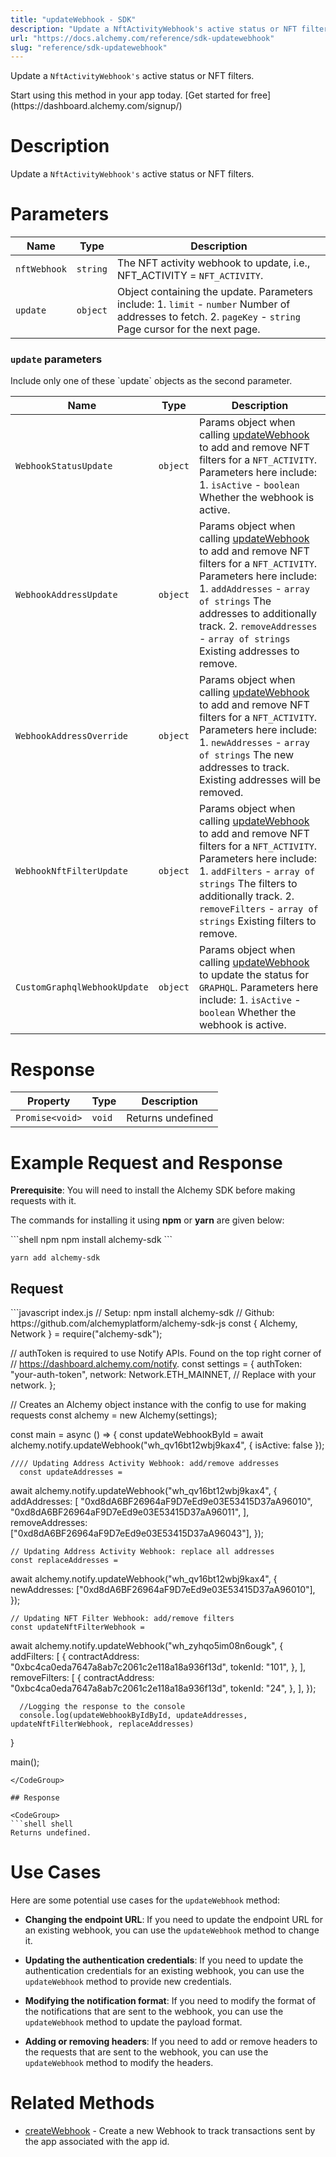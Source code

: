 ```yaml
---
title: "updateWebhook - SDK"
description: "Update a NftActivityWebhook's active status or NFT filters."
url: "https://docs.alchemy.com/reference/sdk-updatewebhook"
slug: "reference/sdk-updatewebhook"
---
```


Update a `NftActivityWebhook's` active status or NFT filters.

<Tip title="Don’t have an API key?" icon="star">
  Start using this method in your app today. [Get started for free](https://dashboard.alchemy.com/signup/)
</Tip>

# Description

Update a `NftActivityWebhook's` active status or NFT filters.

# Parameters

| Name         | Type     | Description                                                                                                                                                  |
| ------------ | -------- | ------------------------------------------------------------------------------------------------------------------------------------------------------------ |
| `nftWebhook` | `string` | The NFT activity webhook to update, i.e., NFT\_ACTIVITY = `NFT_ACTIVITY`.                                                                                    |
| `update`     | `object` | Object containing the update. Parameters include: 1. `limit` - `number` Number of addresses to fetch. 2. `pageKey` - `string` Page cursor for the next page. |

### `update` parameters

<Info>
  Include only one of these `update` objects as the second parameter.
</Info>

| Name                         | Type     | Description                                                                                                                                                                                                                                                                                               |
| ---------------------------- | -------- | --------------------------------------------------------------------------------------------------------------------------------------------------------------------------------------------------------------------------------------------------------------------------------------------------------- |
| `WebhookStatusUpdate`        | `object` | Params object when calling [updateWebhook](/reference/updatewebhook-sdk) to add and remove NFT filters for a `NFT_ACTIVITY`. Parameters here include: 1. `isActive` - `boolean` Whether the webhook is active.                                                                                            |
| `WebhookAddressUpdate`       | `object` | Params object when calling [updateWebhook](/reference/updatewebhook-sdk) to add and remove NFT filters for a `NFT_ACTIVITY`. Parameters here include: 1. `addAddresses` - `array of strings` The addresses to additionally track. 2. `removeAddresses` - `array of strings` Existing addresses to remove. |
| `WebhookAddressOverride`     | `object` | Params object when calling [updateWebhook](/reference/updatewebhook-sdk) to add and remove NFT filters for a `NFT_ACTIVITY`. Parameters here include: 1. `newAddresses` - `array of strings` The new addresses to track. Existing addresses will be removed.                                              |
| `WebhookNftFilterUpdate`     | `object` | Params object when calling [updateWebhook](/reference/updatewebhook-sdk) to add and remove NFT filters for a `NFT_ACTIVITY`. Parameters here include: 1. `addFilters` - `array of strings` The filters to additionally track. 2. `removeFilters` - `array of strings` Existing filters to remove.         |
| `CustomGraphqlWebhookUpdate` | `object` | Params object when calling [updateWebhook](/reference/updatewebhook-sdk) to update the status for `GRAPHQL`. Parameters here include: 1. `isActive` - `boolean` Whether the webhook is active.                                                                                                            |

# Response

| Property        | Type   | Description       |
| --------------- | ------ | ----------------- |
| `Promise<void>` | `void` | Returns undefined |

# Example Request and Response

**Prerequisite**: You will need to install the Alchemy SDK before making requests with it.

The commands for installing it using **npm** or **yarn** are given below:

<CodeGroup>
  ```shell npm
  npm install alchemy-sdk
  ```

  ```shell yarn
  yarn add alchemy-sdk
  ```
</CodeGroup>

## Request

<CodeGroup>
  ```javascript index.js
  // Setup: npm install alchemy-sdk
  // Github: https://github.com/alchemyplatform/alchemy-sdk-js
  const { Alchemy, Network } = require("alchemy-sdk");

  // authToken is required to use Notify APIs. Found on the top right corner of
  // https://dashboard.alchemy.com/notify.
  const settings = {
    authToken: "your-auth-token",
    network: Network.ETH_MAINNET, // Replace with your network.
  };

  // Creates an Alchemy object instance with the config to use for making requests
  const alchemy = new Alchemy(settings);

  const main = async () => {
      const updateWebhookById = await alchemy.notify.updateWebhook("wh_qv16bt12wbj9kax4", { isActive: false });

    //// Updating Address Activity Webhook: add/remove addresses
      const updateAddresses = 
  await alchemy.notify.updateWebhook("wh_qv16bt12wbj9kax4", {
    addAddresses: [
      "0xd8dA6BF26964aF9D7eEd9e03E53415D37aA96010",
      "0xd8dA6BF26964aF9D7eEd9e03E53415D37aA96011",
    ],
    removeAddresses: ["0xd8dA6BF26964aF9D7eEd9e03E53415D37aA96043"],
  });

    // Updating Address Activity Webhook: replace all addresses
    const replaceAddresses = 
  await alchemy.notify.updateWebhook("wh_qv16bt12wbj9kax4", {
    newAddresses: ["0xd8dA6BF26964aF9D7eEd9e03E53415D37aA96010"],
  });

    // Updating NFT Filter Webhook: add/remove filters
    const updateNftFilterWebhook = 
  await alchemy.notify.updateWebhook("wh_zyhqo5im08n6ougk", {
    addFilters: [
      {
        contractAddress: "0xbc4ca0eda7647a8ab7c2061c2e118a18a936f13d",
        tokenId: "101",
      },
    ],
    removeFilters: [
      {
        contractAddress: "0xbc4ca0eda7647a8ab7c2061c2e118a18a936f13d",
        tokenId: "24",
      },
    ],
  });

      //Logging the response to the console
      console.log(updateWebhookByIdById, updateAddresses, updateNftFilterWebhook, replaceAddresses)
  }

  main();
  ```
</CodeGroup>

## Response

<CodeGroup>
  ```shell shell
  Returns undefined.
  ```
</CodeGroup>

# Use Cases

Here are some potential use cases for the `updateWebhook` method:

* **Changing the endpoint URL**: If you need to update the endpoint URL for an existing webhook, you can use the `updateWebhook` method to change it.

* **Updating the authentication credentials**: If you need to update the authentication credentials for an existing webhook, you can use the `updateWebhook` method to provide new credentials.

* **Modifying the notification format**: If you need to modify the format of the notifications that are sent to the webhook, you can use the `updateWebhook` method to update the payload format.

* **Adding or removing headers**: If you need to add or remove headers to the requests that are sent to the webhook, you can use the `updateWebhook` method to modify the headers.

# Related Methods

* [createWebhook](/reference/createwebhook-sdk) - Create a new Webhook to track transactions sent by the app associated with the app id.
